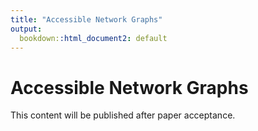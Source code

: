```yaml
---
title: "Accessible Network Graphs"
output:
  bookdown::html_document2: default
---
```


# Accessible Network Graphs

This content will be published after paper acceptance.
